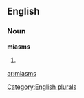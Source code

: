 ==English==

===Noun===
'''miasms'''

# {{plural of|[[miasm]]}}

[[Category:English plurals]]

[[ar:miasms]]